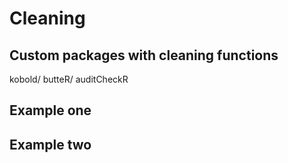 # Cleaning

## Custom packages with cleaning functions
kobold/ butteR/ auditCheckR

## Example one

## Example two

